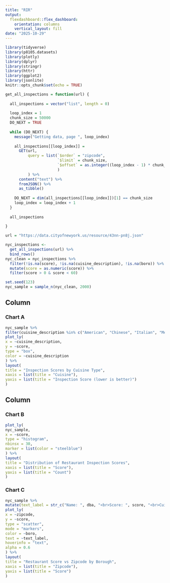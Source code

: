```yaml
---
title: "RIR"
output: 
  flexdashboard::flex_dashboard:
    orientation: columns
    vertical_layout: fill
date: "2025-10-29"
---
```


```r
library(tidyverse)
library(p8105.datasets)
library(plotly)
library(dplyr)
library(stringr)
library(httr)
library(ggplot2)
library(jsonlite)
knitr::opts_chunk$set(echo = TRUE)
```

```r
get_all_inspections = function(url) {
  
  all_inspections = vector("list", length = 0)
  
  loop_index = 1
  chunk_size = 50000
  DO_NEXT = TRUE
  
  while (DO_NEXT) {
    message("Getting data, page ", loop_index)
    
    all_inspections[[loop_index]] = 
      GET(url,
          query = list(`$order` = "zipcode",
                       `$limit` = chunk_size,
                       `$offset` = as.integer((loop_index - 1) * chunk_size)
                       )
          ) %>%
      content("text") %>%
      fromJSON() %>%
      as_tibble()
    
    DO_NEXT = dim(all_inspections[[loop_index]])[1] == chunk_size
    loop_index = loop_index + 1
  }
  
  all_inspections
  
}

url = "https://data.cityofnewyork.us/resource/43nn-pn8j.json"

nyc_inspections <- 
  get_all_inspections(url) %>%
  bind_rows() 
nyc_clean = nyc_inspections %>%
  filter(!is.na(score), !is.na(cuisine_description), !is.na(boro)) %>%
  mutate(score = as.numeric(score)) %>%
  filter(score > 0 & score < 60)

set.seed(123)
nyc_sample = sample_n(nyc_clean, 2000)
```


Column {data-width=650}
-----------------------------------------------------------------------

### Chart A
```r
nyc_sample %>%
filter(cuisine_description %in% c("American", "Chinese", "Italian", "Mexican", "Japanese")) %>%
plot_ly(
x = ~cuisine_description,
y = ~score,
type = "box",
color = ~cuisine_description
) %>%
layout(
title = "Inspection Scores by Cuisine Type",
xaxis = list(title = "Cuisine"),
yaxis = list(title = "Inspection Score (lower is better)")
)


```

Column {data-width=350}
-----------------------------------------------------------------------

### Chart B

```r
plot_ly(
nyc_sample,
x = ~score,
type = "histogram",
nbinsx = 30,
marker = list(color = "steelblue")
) %>%
layout(
title = "Distribution of Restaurant Inspection Scores",
xaxis = list(title = "Score"),
yaxis = list(title = "Count")
)

```

### Chart C

```r
nyc_sample %>%
mutate(text_label = str_c("Name: ", dba, "<br>Score: ", score, "<br>Cuisine: ", cuisine_description)) %>%
plot_ly(
x = ~zipcode,
y = ~score,
type = "scatter",
mode = "markers",
color = ~boro,
text = ~text_label,
hoverinfo = "text",
alpha = 0.6
) %>%
layout(
title = "Restaurant Score vs Zipcode by Borough",
xaxis = list(title = "Zipcode"),
yaxis = list(title = "Score")
)

```


